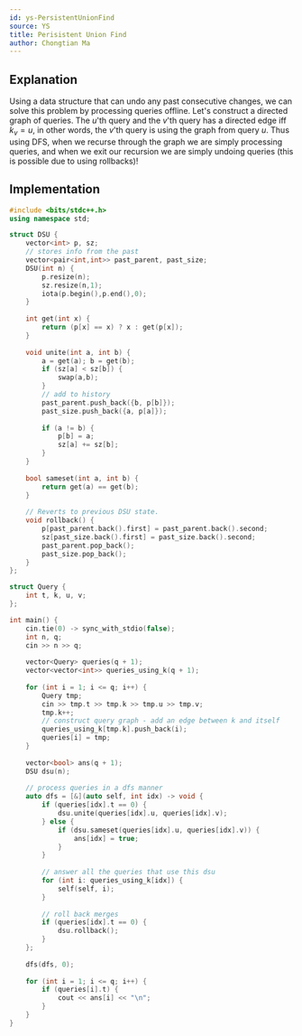```yaml
---
id: ys-PersistentUnionFind
source: YS
title: Perisistent Union Find
author: Chongtian Ma
---
```


## Explanation

Using a data structure that can undo any past consecutive changes, we can solve this problem by processing queries offline. Let's construct a 
directed graph of queries. The $u$'th query and the $v$'th query has a directed edge iff $k_v = u$,  in other words, the $v$'th query is using the graph from query $u$. Thus using DFS, when we recurse through the graph we are simply processing queries, and when we exit our recursion we are simply undoing queries (this is possible due to using rollbacks)!

## Implementation

<LanguageSection>

<CPPSection>

```cpp
#include <bits/stdc++.h>
using namespace std;

struct DSU {
	vector<int> p, sz;
	// stores info from the past
	vector<pair<int,int>> past_parent, past_size;
	DSU(int n) {
		p.resize(n);
		sz.resize(n,1);
		iota(p.begin(),p.end(),0);
	}
	
	int get(int x) {
		return (p[x] == x) ? x : get(p[x]);
	}
	
	void unite(int a, int b) {
		a = get(a); b = get(b);
		if (sz[a] < sz[b]) {
			swap(a,b);
		}
		// add to history
		past_parent.push_back({b, p[b]});
		past_size.push_back({a, p[a]});
		
		if (a != b) {
			p[b] = a;
			sz[a] += sz[b];
		}
	}
				  
	bool sameset(int a, int b) {
		return get(a) == get(b);
	}
	
	// Reverts to previous DSU state.
	void rollback() {
		p[past_parent.back().first] = past_parent.back().second;
		sz[past_size.back().first] = past_size.back().second;
		past_parent.pop_back();
		past_size.pop_back();
	}
};

struct Query {
	int t, k, u, v;
};

int main() {
	cin.tie(0) -> sync_with_stdio(false);
	int n, q; 
	cin >> n >> q;
	
	vector<Query> queries(q + 1);
	vector<vector<int>> queries_using_k(q + 1);
	
	for (int i = 1; i <= q; i++) {
		Query tmp;
		cin >> tmp.t >> tmp.k >> tmp.u >> tmp.v;
		tmp.k++;
		// construct query graph - add an edge between k and itself
		queries_using_k[tmp.k].push_back(i); 
		queries[i] = tmp;
	}
	
	vector<bool> ans(q + 1);
	DSU dsu(n);
	
	// process queries in a dfs manner
	auto dfs = [&](auto self, int idx) -> void {
		if (queries[idx].t == 0) {
			dsu.unite(queries[idx].u, queries[idx].v);
		} else {
			if (dsu.sameset(queries[idx].u, queries[idx].v)) {
				ans[idx] = true;
			}
		}
		
		// answer all the queries that use this dsu
		for (int i: queries_using_k[idx]) {
			self(self, i);
		}
		
		// roll back merges
		if (queries[idx].t == 0) {
			dsu.rollback();
		}
	};
	
	dfs(dfs, 0);
	
	for (int i = 1; i <= q; i++) {
		if (queries[i].t) {
			cout << ans[i] << "\n";
		}
	}
}

```

</CPPSection>

</LanguageSection>
